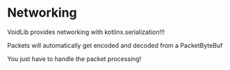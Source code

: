 # Networking

VoidLib provides networking with kotlinx.serialization!!!

Packets will automatically get encoded and decoded from a PacketByteBuf

You just have to handle the packet processing!
